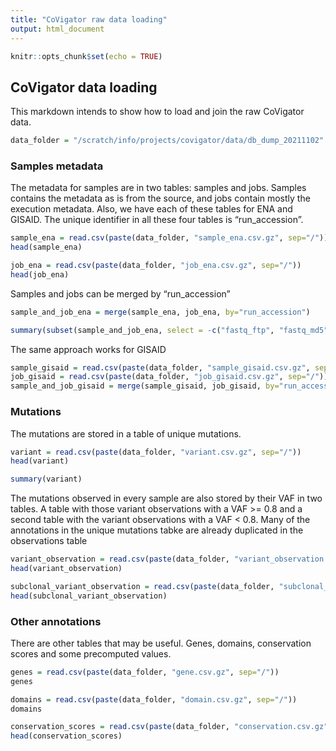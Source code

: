 ```yaml
---
title: "CoVigator raw data loading"
output: html_document
---
```


```r
knitr::opts_chunk$set(echo = TRUE)
```

## CoVigator data loading

This markdown intends to show how to load and join the raw CoVigator data.


```r
data_folder = "/scratch/info/projects/covigator/data/db_dump_20211102"
```

### Samples metadata

The metadata for samples are in two tables: samples and jobs. Samples contains the metadata as is from the source, and jobs contain mostly the execution metadata. Also, we have each of these tables for ENA and GISAID. The unique identifier in all these four tables is "run_accession".

```r
sample_ena = read.csv(paste(data_folder, "sample_ena.csv.gz", sep="/"))
head(sample_ena)
```

```r
job_ena = read.csv(paste(data_folder, "job_ena.csv.gz", sep="/"))
head(job_ena)
```

Samples and jobs can be merged by "run_accession"

```r
sample_and_job_ena = merge(sample_ena, job_ena, by="run_accession")
```

```r
summary(subset(sample_and_job_ena, select = -c("fastq_ftp", "fastq_md5", "error_message", "fastq_path", "vcf_path", "fastp_path") ))
```


The same approach works for GISAID

```r
sample_gisaid = read.csv(paste(data_folder, "sample_gisaid.csv.gz", sep="/"))
job_gisaid = read.csv(paste(data_folder, "job_gisaid.csv.gz", sep="/"))
sample_and_job_gisaid = merge(sample_gisaid, job_gisaid, by="run_accession")
```


### Mutations

The mutations are stored in a table of unique mutations.

```r
variant = read.csv(paste(data_folder, "variant.csv.gz", sep="/"))
head(variant)
```


```r
summary(variant)
```


The mutations observed in every sample are also stored by their VAF in two tables. A table with those variant observations with a VAF >= 0.8 and 
a second table with the variant observations with a VAF < 0.8. Many of the annotations in the unique mutations tabke are already duplicated in the observations table

```r
variant_observation = read.csv(paste(data_folder, "variant_observation.csv.gz", sep="/"))
head(variant_observation)
```


```r
subclonal_variant_observation = read.csv(paste(data_folder, "subclonal_variant_observation.csv.gz", sep="/"))
head(subclonal_variant_observation)
```


### Other annotations

There are other tables that may be useful. Genes, domains, conservation scores and some precomputed values.

```r
genes = read.csv(paste(data_folder, "gene.csv.gz", sep="/"))
genes
```

```r
domains = read.csv(paste(data_folder, "domain.csv.gz", sep="/"))
domains
```

```r
conservation_scores = read.csv(paste(data_folder, "conservation.csv.gz", sep="/"))
head(conservation_scores)
```
